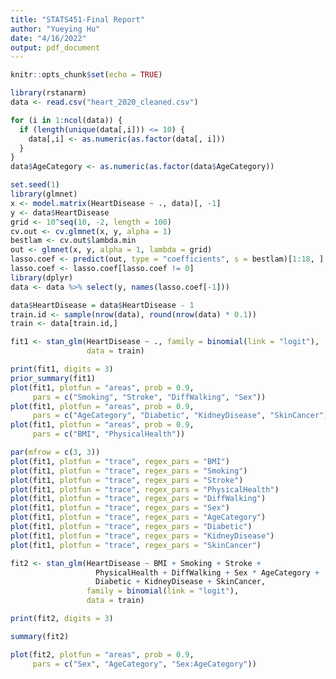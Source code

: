 ---
title: "STATS451-Final Report"
author: "Yueying Hu"
date: "4/16/2022"
output: pdf_document
---

```{r setup, include=FALSE}
knitr::opts_chunk$set(echo = TRUE)
```

```{r}
library(rstanarm)
data <- read.csv("heart_2020_cleaned.csv")
```

```{r}
for (i in 1:ncol(data)) {
  if (length(unique(data[,i])) <= 10) {
    data[,i] <- as.numeric(as.factor(data[, i]))
  }
}
data$AgeCategory <- as.numeric(as.factor(data$AgeCategory))
```

```{r}
set.seed(1)
library(glmnet)
x <- model.matrix(HeartDisease ~ ., data)[, -1]
y <- data$HeartDisease
grid <- 10^seq(10, -2, length = 100)
cv.out <- cv.glmnet(x, y, alpha = 1)
bestlam <- cv.out$lambda.min
out <- glmnet(x, y, alpha = 1, lambda = grid)
lasso.coef <- predict(out, type = "coefficients", s = bestlam)[1:18, ]
lasso.coef <- lasso.coef[lasso.coef != 0]
library(dplyr)
data <- data %>% select(y, names(lasso.coef[-1]))
```

```{r}
data$HeartDisease = data$HeartDisease - 1
train.id <- sample(nrow(data), round(nrow(data) * 0.1))
train <- data[train.id,]
```

```{r}
fit1 <- stan_glm(HeartDisease ~ ., family = binomial(link = "logit"),
                 data = train)
```

```{r}
print(fit1, digits = 3)
prior_summary(fit1)
plot(fit1, plotfun = "areas", prob = 0.9,
     pars = c("Smoking", "Stroke", "DiffWalking", "Sex"))
plot(fit1, plotfun = "areas", prob = 0.9,
     pars = c("AgeCategory", "Diabetic", "KidneyDisease", "SkinCancer"))
plot(fit1, plotfun = "areas", prob = 0.9,
     pars = c("BMI", "PhysicalHealth"))
```

```{r}
par(mfrow = c(3, 3))
plot(fit1, plotfun = "trace", regex_pars = "BMI") 
plot(fit1, plotfun = "trace", regex_pars = "Smoking") 
plot(fit1, plotfun = "trace", regex_pars = "Stroke") 
plot(fit1, plotfun = "trace", regex_pars = "PhysicalHealth") 
plot(fit1, plotfun = "trace", regex_pars = "DiffWalking")
plot(fit1, plotfun = "trace", regex_pars = "Sex")
plot(fit1, plotfun = "trace", regex_pars = "AgeCategory")
plot(fit1, plotfun = "trace", regex_pars = "Diabetic")
plot(fit1, plotfun = "trace", regex_pars = "KidneyDisease")
plot(fit1, plotfun = "trace", regex_pars = "SkinCancer") 
```


```{r}
fit2 <- stan_glm(HeartDisease ~ BMI + Smoking + Stroke + 
                   PhysicalHealth + DiffWalking + Sex * AgeCategory +
                   Diabetic + KidneyDisease + SkinCancer, 
                 family = binomial(link = "logit"),
                 data = train)
```

```{r}
print(fit2, digits = 3)
```

```{r}
summary(fit2)
```

```{r}
plot(fit2, plotfun = "areas", prob = 0.9,
     pars = c("Sex", "AgeCategory", "Sex:AgeCategory"))
```

